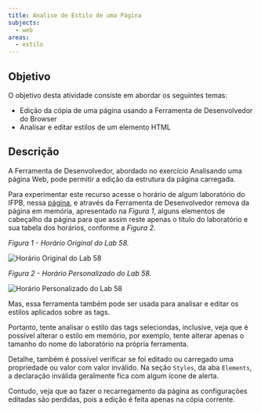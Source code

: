 ```yaml
---
title: Analise de Estilo de uma Página
subjects:
  - web
areas:
  - estilo
---
```



## Objetivo

O objetivo desta atividade consiste em abordar os seguintes temas:

- Edição da cópia de uma página usando a Ferramenta de Desenvolvedor do Browser
- Analisar e editar estilos de um elemento HTML

## Descrição

A Ferramenta de Desenvolvedor, abordado no exercício Analisando uma página Web, pode permitir a edição da estrutura da página carregada.

Para experimentar este recurso acesse o horário de algum laboratório do IFPB, nessa [página](http://joaopessoa.ifpb.edu.br/horario/), e através da Ferramenta de Desenvolvedor remova da página em memória, apresentado na _Figura 1_, alguns elementos de cabeçalho da página para que assim reste apenas o título do laboratório e sua tabela dos horários, conforme a _Figura 2_.

_Figura 1 - Horário Original do Lab 58._

<Image
  src={horarioOriginal}
  alt="Horário Original do Lab 58"
  class="border p-4"
/>

_Figura 2 - Horário Personalizado do Lab 58._

<Image
  src={horarioPersonalizado}
  alt="Horário Personalizado do Lab 58"
  class="border p-4"
/>

Mas, essa ferramenta também pode ser usada para analisar e editar os estilos aplicados sobre as tags.

Portanto, tente analisar o estilo das tags seleciondas, inclusive, veja que é possível alterar o estilo em memório, por exemplo, tente alterar apenas o tamanho do nome do laboratório na própria ferramenta.

Detalhe, também é possível verificar se foi editado ou carregado uma propriedade ou valor com valor inválido. Na seção `Styles`, da aba `Elements`, a declaração inválida geralmente fica com algum ícone de alerta.

Contudo, veja que ao fazer o recarregamento da página as configurações editadas são perdidas, pois a edição é feita apenas na cópia corrente.
